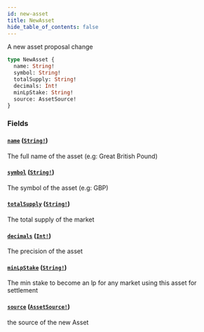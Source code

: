 ```yaml
---
id: new-asset
title: NewAsset
hide_table_of_contents: false
---
```



A new asset proposal change

```graphql
type NewAsset {
  name: String!
  symbol: String!
  totalSupply: String!
  decimals: Int!
  minLpStake: String!
  source: AssetSource!
}
```


### Fields

#### [`name`](#) ([`String!`](/docs/testnet/graphql/scalars/string))

The full name of the asset (e.g: Great British Pound)


#### [`symbol`](#) ([`String!`](/docs/testnet/graphql/scalars/string))

The symbol of the asset (e.g: GBP)


#### [`totalSupply`](#) ([`String!`](/docs/testnet/graphql/scalars/string))

The total supply of the market


#### [`decimals`](#) ([`Int!`](/docs/testnet/graphql/scalars/int))

The precision of the asset


#### [`minLpStake`](#) ([`String!`](/docs/testnet/graphql/scalars/string))

The min stake to become an lp for any market using this asset for settlement


#### [`source`](#) ([`AssetSource!`](/docs/testnet/graphql/unions/asset-source))

the source of the new Asset




